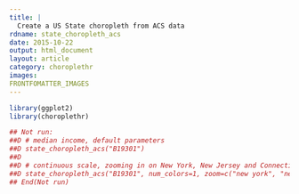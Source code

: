 ```yaml
---
title: |
  Create a US State choropleth from ACS data
rdname: state_choropleth_acs
date: 2015-10-22
output: html_document
layout: article
category: choroplethr
images:
FRONTFOMATTER_IMAGES
---
```


```r
library(ggplot2)
library(choroplethr)
```

```r

## Not run: 
##D # median income, default parameters
##D state_choropleth_acs("B19301")
##D 
##D # continuous scale, zooming in on New York, New Jersey and Connecticut
##D state_choropleth_acs("B19301", num_colors=1, zoom=c("new york", "new jersey", "connecticut"))
## End(Not run)



```